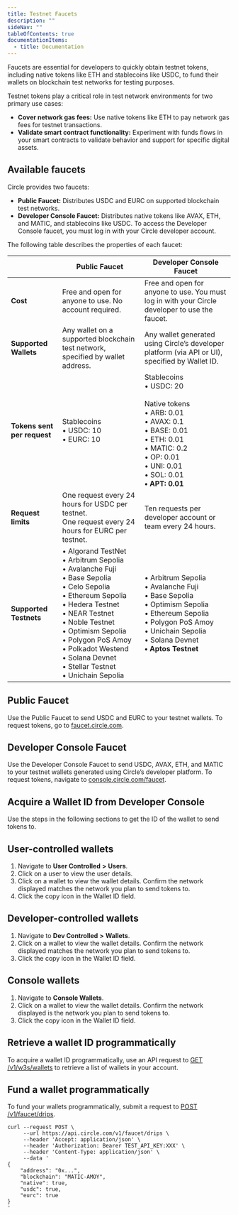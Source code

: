 ---
title: Testnet Faucets
description: ""
sideNav: ""
tableOfContents: true
documentationItems:
  - title: Documentation
---

Faucets are essential for developers to quickly obtain testnet tokens, including
native tokens like ETH and stablecoins like USDC, to fund their wallets on
blockchain test networks for testing purposes.

Testnet tokens play a critical role in test network environments for two primary
use cases:

- **Cover network gas fees:** Use native tokens like ETH to pay network gas fees
  for testnet transactions.
- **Validate smart contract functionality:** Experiment with funds flows in your
  smart contracts to validate behavior and support for specific digital assets.

## Available faucets

Circle provides two faucets:

- **Public Faucet:** Distributes USDC and EURC on supported blockchain test
  networks.
- **Developer Console Faucet:** Distributes native tokens like AVAX, ETH, and
  MATIC, and stablecoins like USDC. To access the Developer Console faucet, you
  must log in with your Circle developer account.

The following table describes the properties of each faucet:

|                             | Public Faucet                                                                                                                                                                                                                                                                                                                                                             | Developer Console Faucet                                                                                                                                                                                                                 |
| --------------------------- | ------------------------------------------------------------------------------------------------------------------------------------------------------------------------------------------------------------------------------------------------------------------------------------------------------------------------------------------------------------------------- | ---------------------------------------------------------------------------------------------------------------------------------------------------------------------------------------------------------------------------------------- |
| **Cost**                    | Free and open for anyone to use. No account required.                                                                                                                                                                                                                                                                                                                     | Free and open for anyone to use. You must log in with your Circle developer to use the faucet.                                                                                                                                           |
| **Supported Wallets**       | Any wallet on a supported blockchain test network, specified by wallet address.                                                                                                                                                                                                                                                                                           | Any wallet generated using Circle’s developer platform (via API or UI), specified by Wallet ID.                                                                                                                                          |
| **Tokens sent per request** | Stablecoins <br /> • USDC: 10 <br /> • EURC: 10                                                                                                                                                                                                                                                                                                                           | Stablecoins <br /> • USDC: 20 <br /> <br />Native tokens <br /> • ARB: 0.01 <br /> • AVAX: 0.1 <br /> • BASE: 0.01 <br /> • ETH: 0.01 <br /> • MATIC: 0.2 <br /> • OP: 0.01 <br /> • UNI: 0.01 <br /> • SOL: 0.01 <br /> **• APT: 0.01** |
| **Request limits**          | One request every 24 hours for USDC per testnet. <br />One request every 24 hours for EURC per testnet.                                                                                                                                                                                                                                                                   | Ten requests per developer account or team every 24 hours.                                                                                                                                                                               |
| **Supported Testnets**      | • Algorand TestNet <br /> • Arbitrum Sepolia <br /> • Avalanche Fuji <br /> • Base Sepolia <br /> • Celo Sepolia <br /> • Ethereum Sepolia <br /> • Hedera Testnet <br /> • NEAR Testnet <br /> • Noble Testnet <br /> • Optimism Sepolia <br /> • Polygon PoS Amoy <br /> • Polkadot Westend <br /> • Solana Devnet <br /> • Stellar Testnet <br /> • Unichain Sepolia | • Arbitrum Sepolia <br /> • Avalanche Fuji <br /> • Base Sepolia <br /> • Optimism Sepolia <br /> • Ethereum Sepolia <br /> • Polygon PoS Amoy <br /> • Unichain Sepolia <br /> • Solana Devnet <br /> **• Aptos Testnet**               |

## Public Faucet

Use the Public Faucet to send USDC and EURC to your testnet wallets. To request
tokens, go to [faucet.circle.com](https://faucet.circle.com).

## Developer Console Faucet

Use the Developer Console Faucet to send USDC, AVAX, ETH, and MATIC to your
testnet wallets generated using Circle’s developer platform. To request tokens,
navigate to [console.circle.com/faucet](https://console.circle.com/faucet).

## Acquire a Wallet ID from Developer Console

Use the steps in the following sections to get the ID of the wallet to send
tokens to.

## User-controlled wallets

1. Navigate to **User Controlled** **>** **Users**.
2. Click on a user to view the user details.
3. Click on a wallet to view the wallet details. Confirm the network displayed
   matches the network you plan to send tokens to.
4. Click the copy icon in the Wallet ID field.

## Developer-controlled wallets

1. Navigate to **Dev Controlled** **>** **Wallets**.
2. Click on a wallet to view the wallet details. Confirm the network displayed
   matches the network you plan to send tokens to.
3. Click the copy icon in the Wallet ID field.

## Console wallets

1. Navigate to **Console Wallets**.
2. Click on a wallet to view the wallet details. Confirm the network displayed
   is the network you plan to send tokens to.
3. Click the copy icon in the Wallet ID field.

## Retrieve a wallet ID programmatically

To acquire a wallet ID programmatically, use an API request to
[GET /v1/w3s/wallets](/api-reference/wallets/developer-controlled-wallets/get-wallets)
to retrieve a list of wallets in your account.

## Fund a wallet programmatically

To fund your wallets programmatically, submit a request to
[POST /v1/faucet/drips](/api-reference/w3s/programmable-wallets/request-testnet-tokens).

```curl Curl
curl --request POST \
     --url https://api.circle.com/v1/faucet/drips \
     --header 'Accept: application/json' \
     --header 'Authorization: Bearer TEST_API_KEY:XXX' \
     --header 'Content-Type: application/json' \
     --data '
{
    "address": "0x...",
    "blockchain": "MATIC-AMOY",
    "native": true,
    "usdc": true,
    "eurc": true
}
'
```
